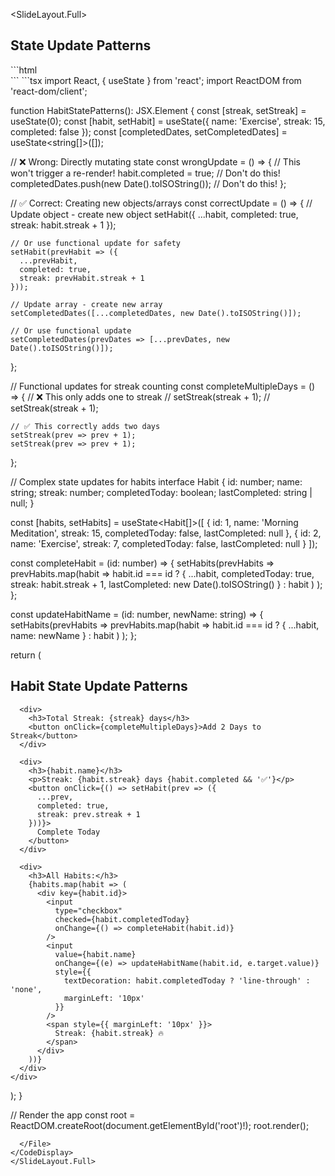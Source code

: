 
<SlideLayout.Full>
## State Update Patterns

<CodeDisplay>
  <File name="index.html">
```html
<!DOCTYPE html>
<html lang="en">
<head>
    <meta charset="UTF-8">
    <meta name="viewport" content="width=device-width, initial-scale=1.0">
    <title>State Update Patterns</title>
</head>
<body>
    <div id="root"></div>
    <script type="module" src="./App.tsx"></script>
</body>
</html>
```
  </File>
  <File name="App.tsx">
```tsx
import React, { useState } from 'react';
import ReactDOM from 'react-dom/client';

function HabitStatePatterns(): JSX.Element {
  const [streak, setStreak] = useState(0);
  const [habit, setHabit] = useState({ name: 'Exercise', streak: 15, completed: false });
  const [completedDates, setCompletedDates] = useState<string[]>([]);

  // ❌ Wrong: Directly mutating state
  const wrongUpdate = () => {
    // This won't trigger a re-render!
    habit.completed = true; // Don't do this!
    completedDates.push(new Date().toISOString()); // Don't do this!
  };

  // ✅ Correct: Creating new objects/arrays
  const correctUpdate = () => {
    // Update object - create new object
    setHabit({ ...habit, completed: true, streak: habit.streak + 1 });
    
    // Or use functional update for safety
    setHabit(prevHabit => ({ 
      ...prevHabit, 
      completed: true,
      streak: prevHabit.streak + 1 
    }));
    
    // Update array - create new array
    setCompletedDates([...completedDates, new Date().toISOString()]);
    
    // Or use functional update
    setCompletedDates(prevDates => [...prevDates, new Date().toISOString()]);
  };

  // Functional updates for streak counting
  const completeMultipleDays = () => {
    // ❌ This only adds one to streak
    // setStreak(streak + 1);
    // setStreak(streak + 1);
    
    // ✅ This correctly adds two days
    setStreak(prev => prev + 1);
    setStreak(prev => prev + 1);
  };

  // Complex state updates for habits
  interface Habit {
    id: number;
    name: string;
    streak: number;
    completedToday: boolean;
    lastCompleted: string | null;
  }

  const [habits, setHabits] = useState<Habit[]>([
    { id: 1, name: 'Morning Meditation', streak: 15, completedToday: false, lastCompleted: null },
    { id: 2, name: 'Exercise', streak: 7, completedToday: false, lastCompleted: null }
  ]);

  const completeHabit = (id: number) => {
    setHabits(prevHabits =>
      prevHabits.map(habit =>
        habit.id === id
          ? { 
              ...habit, 
              completedToday: true,
              streak: habit.streak + 1,
              lastCompleted: new Date().toISOString()
            }
          : habit
      )
    );
  };

  const updateHabitName = (id: number, newName: string) => {
    setHabits(prevHabits =>
      prevHabits.map(habit =>
        habit.id === id
          ? { ...habit, name: newName }
          : habit
      )
    );
  };

  return (
    <div>
      <h2>Habit State Update Patterns</h2>
      
      <div>
        <h3>Total Streak: {streak} days</h3>
        <button onClick={completeMultipleDays}>Add 2 Days to Streak</button>
      </div>

      <div>
        <h3>{habit.name}</h3>
        <p>Streak: {habit.streak} days {habit.completed && '✅'}</p>
        <button onClick={() => setHabit(prev => ({ 
          ...prev, 
          completed: true, 
          streak: prev.streak + 1 
        }))}>
          Complete Today
        </button>
      </div>

      <div>
        <h3>All Habits:</h3>
        {habits.map(habit => (
          <div key={habit.id}>
            <input
              type="checkbox"
              checked={habit.completedToday}
              onChange={() => completeHabit(habit.id)}
            />
            <input
              value={habit.name}
              onChange={(e) => updateHabitName(habit.id, e.target.value)}
              style={{ 
                textDecoration: habit.completedToday ? 'line-through' : 'none',
                marginLeft: '10px'
              }}
            />
            <span style={{ marginLeft: '10px' }}>
              Streak: {habit.streak} 🔥
            </span>
          </div>
        ))}
      </div>
    </div>
  );
}

// Render the app
const root = ReactDOM.createRoot(document.getElementById('root')!);
root.render(<HabitStatePatterns />);
```
  </File>
</CodeDisplay>
</SlideLayout.Full>